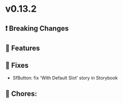 
<Meta title="Releases/v0.13.x - Latest/v0.13.3 - Latest/Change log" />

# v0.13.2

## ❗ Breaking Changes


## 🚀 Features


## 🐛 Fixes

- SfButton: fix 'With Default Slot' story in Storybook

## 🧹 Chores:
